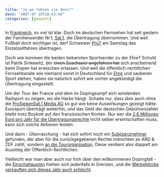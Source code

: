 ```yaml
---
title: "Ja wo fahren sie denn?"
date: "2007-07-19T20:43:40"
categories: [gedacht]
---
```


In [Frankreich](http://www.letour.fr/), so viel ist klar. Doch im deutschen Fernsehen hat seit gestern der Familiensender Nr.1, [Sat.1](http://www.sat1.de/sport/sportnews/news/content/22917/), die Übertragung übernommen. Und weil Fußball doch wichtiger ist, darf Schwester [Pro7](http://www.prosieben.de/show_comedy/artikel/41670/) am Samstag das Einzelzeitfahren übertragen.

Doch wie kommen die beiden bekannten Sportsender zu der Ehre? Schuld ist Patrik Sinkewitz, der <del datetime="2007-07-19T19:08:34+00:00">einen Zuschauer angefahren hat</del> sich anscheinend beim Dopen hat erwischen erlassen. Und weil die öffentlich-rechtlichen Fernsehkanäle wie niemand sonst in Deutschland für [Ehre](http://de.wikipedia.org/wiki/Jürgen_Emig) und sauberen Sport stehen, haben sie natürlich sofort wie vorher angekündigt die Übertragung eingestellt.

Um der Tour der France und dem im Dopingsumpf sich windenden Radsport zu zeigen, wo die Harke hängt. Schade nur, dass dies auch ohne die [ProSiebenSat.1 Media AG](http://www.prosiebensat1.com/pressezentrum/sat1/2007/07/19/25771/) so gut wie keine Auswirkungen gezeigt hätte: Eurosport überträgt weiterhin, und das Geld der deutschen Gebührenzahler bleibt trotz Boykott auf den französischen Konten. Nur wer die [2,6 Millionen Euro pro Jahr für die Übertragungsrechte](http://www.manager-magazin.de/sport/sonst/0,2828,495515,00.html) nicht selber erwirtschaften muss, kann sich solche Aktionen leisten.

Und dann - Überraschung - hat sich sofort noch ein [Sublizenznehmer](http://www.taz.de/index.php?id=start&art=2120&id=497&cHash=9ad3d53c34) gefunden, der aber für die zurückgegebenen Rechte mitnichten an ARD & ZDF zahlt, sondern [an die Tourorganisation](http://www.faz.net/s/RubF773C8143FEC460E8B21A3FC11EEFA68/Doc~ED412610F06604A6B83AB76882C79190F~ATpl~Ecommon~Scontent.html). Diese verdient also doppelt am Ausstieg der Öffentlich-Rechtlichen.

Vielleicht war man aber auch nur froh über den willkommenen Dopingfall - die [Einschaltquoten](http://www.digitalfernsehen.de/news/news_175856.html) hielten sich jedenfalls in Grenzen, und die [Werbeblöcke verkauften sich dieses Jahr auch schlecht](http://www.dwdl.de/article/news_11554,00.html).
